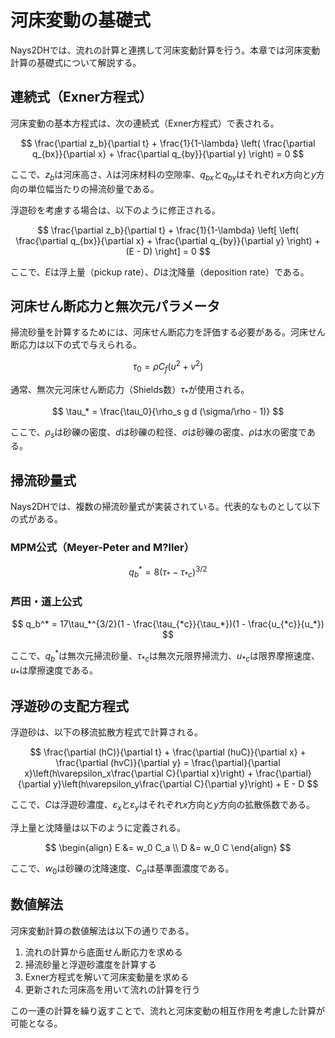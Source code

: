 ﻿

# 河床変動の基礎式

Nays2DHでは、流れの計算と連携して河床変動計算を行う。本章では河床変動計算の基礎式について解説する。

## 連続式（Exner方程式）

河床変動の基本方程式は、次の連続式（Exner方程式）で表される。

$$
\frac{\partial z_b}{\partial t} + \frac{1}{1-\lambda} \left( \frac{\partial q_{bx}}{\partial x} + \frac{\partial q_{by}}{\partial y} \right) = 0
$$

ここで、$z_b$は河床高さ、$\lambda$は河床材料の空隙率、$q_{bx}$と$q_{by}$はそれぞれ$x$方向と$y$方向の単位幅当たりの掃流砂量である。

浮遊砂を考慮する場合は、以下のように修正される。

$$
\frac{\partial z_b}{\partial t} + \frac{1}{1-\lambda} \left[ \left( \frac{\partial q_{bx}}{\partial x} + \frac{\partial q_{by}}{\partial y} \right) + (E - D) \right] = 0
$$

ここで、$E$は浮上量（pickup rate）、$D$は沈降量（deposition rate）である。

## 河床せん断応力と無次元パラメータ

掃流砂量を計算するためには、河床せん断応力を評価する必要がある。河床せん断応力は以下の式で与えられる。

$$
\tau_0 = \rho C_f (u^2 + v^2)
$$

通常、無次元河床せん断応力（Shields数）$\tau_*$が使用される。

$$
\tau_* = \frac{\tau_0}{\rho_s g d (\sigma/\rho - 1)}
$$

ここで、$\rho_s$は砂礫の密度、$d$は砂礫の粒径、$\sigma$は砂礫の密度、$\rho$は水の密度である。

## 掃流砂量式

Nays2DHでは、複数の掃流砂量式が実装されている。代表的なものとして以下の式がある。

### MPM公式（Meyer-Peter and M?ller）
$$
q_b^* = 8(\tau_* - \tau_{*c})^{3/2}
$$

### 芦田・道上公式
$$
q_b^* = 17\tau_*^{3/2}(1 - \frac{\tau_{*c}}{\tau_*})(1 - \frac{u_{*c}}{u_*})
$$

ここで、$q_b^*$は無次元掃流砂量、$\tau_{*c}$は無次元限界掃流力、$u_{*c}$は限界摩擦速度、$u_*$は摩擦速度である。

## 浮遊砂の支配方程式

浮遊砂は、以下の移流拡散方程式で計算される。

$$
\frac{\partial (hC)}{\partial t} + \frac{\partial (huC)}{\partial x} + \frac{\partial (hvC)}{\partial y} = \frac{\partial}{\partial x}\left(h\varepsilon_x\frac{\partial C}{\partial x}\right) + \frac{\partial}{\partial y}\left(h\varepsilon_y\frac{\partial C}{\partial y}\right) + E - D
$$

ここで、$C$は浮遊砂濃度、$\varepsilon_x$と$\varepsilon_y$はそれぞれ$x$方向と$y$方向の拡散係数である。

浮上量と沈降量は以下のように定義される。

$$
\begin{align}
E &= w_0 C_a \\
D &= w_0 C
\end{align}
$$

ここで、$w_0$は砂礫の沈降速度、$C_a$は基準面濃度である。

## 数値解法

河床変動計算の数値解法は以下の通りである。

1. 流れの計算から底面せん断応力を求める
2. 掃流砂量と浮遊砂濃度を計算する
3. Exner方程式を解いて河床変動量を求める
4. 更新された河床高を用いて流れの計算を行う

この一連の計算を繰り返すことで、流れと河床変動の相互作用を考慮した計算が可能となる。 
